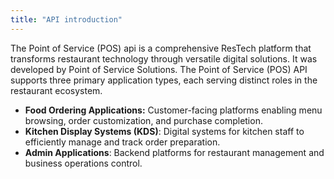 ```yaml
---
title: "API introduction"
---
```


The Point of Service (POS) api is a comprehensive ResTech platform that transforms restaurant technology through versatile digital solutions. It was developed by Point of Service Solutions. The Point of Service (POS) API supports three primary application types, each serving distinct roles in the restaurant ecosystem. 

- **Food Ordering Applications:** Customer-facing platforms enabling menu browsing, order customization, and purchase completion.
- **Kitchen Display Systems (KDS)**: Digital systems for kitchen staff to efficiently manage and track order preparation.
- **Admin Applications**: Backend platforms for restaurant management and business operations control.